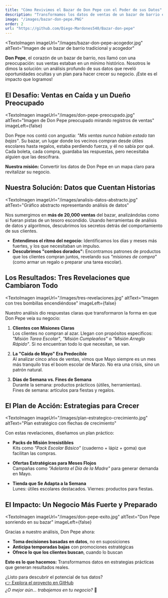 ```yaml
---
title: "Cómo Revivimos el Bazar de Don Pepe con el Poder de sus Datos"
description: "Transformamos los datos de ventas de un bazar de barrio en un plan estratégico para aumentar ingresos, descubriendo patrones ocultos y oportunidades de crecimiento."
image: "/images/bazar-don-pepe.PNG"
order: 2
url: "https://github.com/Diego-Mardones540/Bazar-don-pepe"
---
```



<TextoImagen 
  imageUrl="/images/bazar-don-pepe-acogedor.jpg" 
  altText="Imagen de un bazar de barrio tradicional y acogedor"
>
**Don Pepe**, el corazón de un bazar de barrio, nos llamó con una preocupación: sus ventas estaban en un mínimo histórico. Nosotros le dimos la solución: un análisis profundo de sus datos que reveló oportunidades ocultas y un plan para hacer crecer su negocio. ¡Este es el impacto que logramos!
</TextoImagen>

## El Desafío: Ventas en Caída y un Dueño Preocupado

<TextoImagen 
  imageUrl="/images/don-pepe-preocupado.jpg" 
  altText="Imagen de Don Pepe preocupado mirando registros de ventas"
  imageLeft={false}
>
Don Pepe nos contó con angustia: *"Mis ventas nunca habían estado tan bajas"*. Su bazar, un lugar donde los vecinos compran desde útiles escolares hasta regalos, estaba perdiendo fuerza, y él no sabía por qué. Cada boleta, cada compra, guardaba las respuestas, pero necesitaba alguien que las descifrara.

**Nuestra misión:** Convertir los datos de Don Pepe en un mapa claro para revitalizar su negocio.
</TextoImagen>

## Nuestra Solución: Datos que Cuentan Historias

<TextoImagen 
  imageUrl="/images/analisis-datos-abstracto.jpg" 
  altText="Gráfico abstracto representando análisis de datos"
>
Nos sumergimos en **más de 20,000 ventas** del bazar, analizándolas como si fueran pistas de un tesoro escondido. Usando herramientas de análisis de datos y algoritmos, descubrimos los secretos detrás del comportamiento de sus clientes.

- **Entendimos el ritmo del negocio:** Identificamos los días y meses más fuertes, y los que necesitaban un impulso.
- **Descubrimos "combos dorados":** Encontramos patrones de productos que los clientes compran juntos, revelando sus *"misiones de compra"* (como armar un regalo o preparar una tarea escolar).
</TextoImagen>

## Los Resultados: Tres Revelaciones que Cambiaron Todo

<TextoImagen 
  imageUrl="/images/tres-revelaciones.jpg" 
  altText="Imagen con tres bombillas encendiéndose" 
  imageLeft={false}
>
Nuestro análisis dio respuestas claras que transformaron la forma en que Don Pepe veía su negocio:

1. **Clientes con Misiones Claras**  
   Los clientes no compran al azar. Llegan con propósitos específicos: *"Misión Tarea Escolar"*, *"Misión Cumpleaños"* o *"Misión Arreglo Rápido"*. Si no encuentran todo lo que necesitan, se van.

2. **La "Caída de Mayo" Era Predecible**  
   Al analizar cinco años de ventas, vimos que Mayo siempre es un mes más tranquilo tras el boom escolar de Marzo. No era una crisis, sino un patrón natural.

3. **Días de Semana vs. Fines de Semana**  
   Durante la semana: productos prácticos (útiles, herramientas).  
   Fines de semana: artículos para fiestas y regalos.
</TextoImagen>

## El Plan de Acción: Estrategias para Crecer

<TextoImagen 
  imageUrl="/images/plan-estrategico-crecimiento.jpg" 
  altText="Plan estratégico con flechas de crecimiento"
>
Con estas revelaciones, diseñamos un plan práctico:

- **Packs de Misión Irresistibles**  
  Kits como *"Pack Escolar Básico"* (cuaderno + lápiz + goma) que facilitan las compras.

- **Ofertas Estratégicas para Meses Flojos**  
  Campañas como *"Adelanta el Día de la Madre"* para generar demanda en Mayo.

- **Tienda que Se Adapta a la Semana**  
  Lunes: útiles escolares destacados. Viernes: productos para fiestas.
</TextoImagen>

## El Impacto: Un Negocio Más Fuerte y Preparado

<TextoImagen 
  imageUrl="/images/don-pepe-exito.jpg" 
  altText="Don Pepe sonriendo en su bazar" 
  imageLeft={false}
>
Gracias a nuestro análisis, Don Pepe ahora:
- **Toma decisiones basadas en datos**, no en suposiciones
- **Anticipa temporadas bajas** con promociones estratégicas
- **Ofrece lo que los clientes buscan**, cuando lo buscan

**Esto es lo que hacemos:** Transformamos datos en estrategias prácticas que generan resultados reales.
</TextoImagen>

¿Listo para descubrir el potencial de tus datos?  
[👉 Explora el proyecto en GitHub](https://github.com/Diego-Mardones540/Bazar-don-pepe)  
*¿O mejor aún... trabajemos en tu negocio?* 🚀